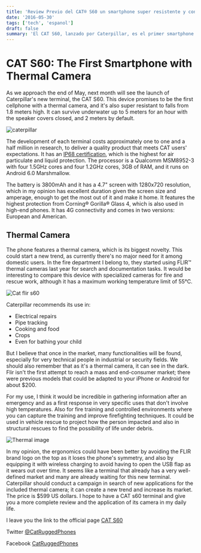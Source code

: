 ```yaml
---
title: 'Review Previo del CAT® S60 un smartphone super resistente y con cámara térmica'
date: '2016-05-30'
tags: ['tech', 'espanol']
draft: false
summary: 'El CAT S60, lanzado por Caterpillar, es el primer smartphone con cámara térmica, resistente a caídas desde 1.8 metros y sumergible hasta 5 metros. Incluye un procesador Qualcomm, 3GB de RAM, y una batería de 3800mAh.'
---
```


# CAT S60: The First Smartphone with Thermal Camera

As we approach the end of May, next month will see the launch of Caterpillar's new terminal, the CAT S60. This device promises to be the first cellphone with a thermal camera, and it's also super resistant to falls from 1.8 meters high. It can survive underwater up to 5 meters for an hour with the speaker covers closed, and 2 meters by default.

![caterpillar](/static/images/content/2023/review-previo-del-cat-s60/caterpillar.jpg)

The development of each terminal costs approximately one to one and a half million in research, to deliver a quality product that meets CAT users' expectations. It has an [IP68 certification](https://en.wikipedia.org/wiki/IP_Code), which is the highest for air particulate and liquid protection. The processor is a Qualcomm MSM8952-3 with four 1.5GHz cores and four 1.2GHz cores, 3GB of RAM, and it runs on Android 6.0 Marshmallow.

The battery is 3800mAh and it has a 4.7" screen with 1280x720 resolution, which in my opinion has excellent duration given the screen size and amperage, enough to get the most out of it and make it home. It features the highest protection from Corning® Gorilla® Glass 4, which is also used in high-end phones. It has 4G connectivity and comes in two versions: European and American.

## Thermal Camera

The phone features a thermal camera, which is its biggest novelty. This could start a new trend, as currently there's no major need for it among domestic users. In the fire department I belong to, they started using FLIR™ thermal cameras last year for search and documentation tasks. It would be interesting to compare this device with specialized cameras for fire and rescue work, although it has a maximum working temperature limit of 55°C.

![Cat flir s60](/static/images/content/2023/review-previo-del-cat-s60/cat-flir-thermal-imaging-phone-7.jpg)

Caterpillar recommends its use in:

- Electrical repairs
- Pipe tracking
- Cooking and food
- Crops
- Even for bathing your child

But I believe that once in the market, many functionalities will be found, especially for very technical people in industrial or security fields. We should also remember that as it's a thermal camera, it can see in the dark. Flir isn't the first attempt to reach a mass and end-consumer market; there were previous models that could be adapted to your iPhone or Android for about $200.

For my use, I think it would be incredible in gathering information after an emergency and as a first response in very specific uses that don't involve high temperatures. Also for fire training and controlled environments where you can capture the training and improve firefighting techniques. It could be used in vehicle rescue to project how the person impacted and also in structural rescues to find the possibility of life under debris.

![Thermal image](/static/images/content/2023/review-previo-del-cat-s60/flir-one-thermal-image-samples.jpg)

In my opinion, the ergonomics could have been better by avoiding the FLIR brand logo on the top as it loses the phone's symmetry, and also by equipping it with wireless charging to avoid having to open the USB flap as it wears out over time. It seems like a terminal that already has a very well-defined market and many are already waiting for this new terminal. Caterpillar should conduct a campaign in search of new applications for the included thermal camera; it can create a new trend and increase its market. The price is $599 US dollars. I hope to have a CAT s60 terminal and give you a more complete review and the application of its camera in my daily life.

I leave you the link to the official page [CAT S60](http://www.catphones.com/en-gb/phones/s60-smartphone)

Twitter [@CatRuggedPhones](https://twitter.com/CatRuggedPhones)

Facebook [CatRuggedPhones](https://www.facebook.com/CatRuggedPhones)

